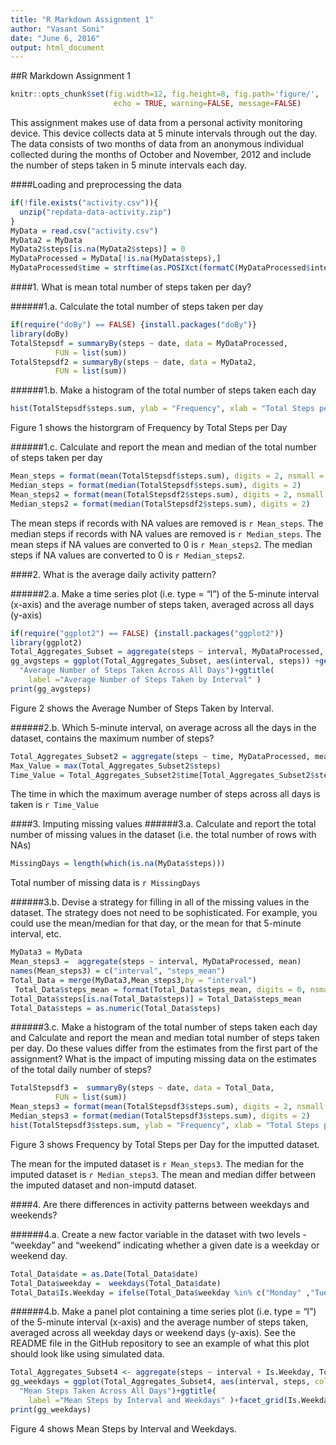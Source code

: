 ```yaml
---
title: "R Markdown Assignment 1"
author: "Vasant Soni"
date: "June 6, 2016"
output: html_document
---
```

##R Markdown Assignment 1
```r
knitr::opts_chunk$set(fig.width=12, fig.height=8, fig.path='figure/',
                       echo = TRUE, warning=FALSE, message=FALSE)
```

This assignment makes use of data from a personal activity monitoring device. This device collects data at 5 minute intervals through out the day. The data consists of two months of data from an anonymous individual collected during the months of October and November, 2012 and include the number of steps taken in 5 minute intervals each day.

####Loading and preprocessing the data
```r
if(!file.exists("activity.csv")){
  unzip("repdata-data-activity.zip")
}
MyData = read.csv("activity.csv")
MyData2 = MyData
MyData2$steps[is.na(MyData2$steps)] = 0
MyDataProcessed = MyData[!is.na(MyData$steps),]
MyDataProcessed$time = strftime(as.POSIXct(formatC(MyDataProcessed$interval, width = 4,format = "d", flag= "0"), format='%H%M'), format='%H:%M:%S')
```
####1. What is mean total number of steps taken per day?

######1.a. Calculate the total number of steps taken per day
```r

if(require("doBy") == FALSE) {install.packages("doBy")}
library(doBy)
TotalStepsdf = summaryBy(steps ~ date, data = MyDataProcessed, 
          FUN = list(sum))
TotalStepsdf2 = summaryBy(steps ~ date, data = MyData2, 
          FUN = list(sum))
```
######1.b. Make a histogram of the total number of steps taken each day
```r
hist(TotalStepsdf$steps.sum, ylab = "Frequency", xlab = "Total Steps per Day", breaks = 25, col = "black", border = "white", main = "Frequency by Total Steps per Day")
```
Figure 1 shows the historgram of Frequency by Total Steps per Day

######1.c. Calculate and report the mean and median of the total number of steps taken per day
```r
Mean_steps = format(mean(TotalStepsdf$steps.sum), digits = 2, nsmall = 2)
Median_steps = format(median(TotalStepsdf$steps.sum), digits = 2)
Mean_steps2 = format(mean(TotalStepsdf2$steps.sum), digits = 2, nsmall =2)
Median_steps2 = format(median(TotalStepsdf2$steps.sum), digits = 2)
```
The mean steps if records with NA values are removed is `r Mean_steps`.
The median steps if records with NA values are removed is `r Median_steps`.
The mean steps if NA values are converted to 0 is `r Mean_steps2`.
The median steps if NA values are converted to 0 is `r Median_steps2`.

####2. What is the average daily activity pattern?

######2.a. Make a time series plot (i.e. type = "l") of the 5-minute interval (x-axis) and the average number of steps taken, averaged across all days (y-axis)


```r
if(require("ggplot2") == FALSE) {install.packages("ggplot2")}
library(ggplot2)
Total_Aggregates_Subset = aggregate(steps ~ interval, MyDataProcessed, mean) 
gg_avgsteps = ggplot(Total_Aggregates_Subset, aes(interval, steps)) +geom_line()  +xlab("Interval")+ylab(
  "Average Number of Steps Taken Across All Days")+ggtitle(
    label ="Average Number of Steps Taken by Interval" )
print(gg_avgsteps)
```
Figure 2 shows the Average Number of Steps Taken by Interval.

######2.b. Which 5-minute interval, on average across all the days in the dataset, contains the maximum number of steps?
```r
Total_Aggregates_Subset2 = aggregate(steps ~ time, MyDataProcessed, mean) 
Max_Value = max(Total_Aggregates_Subset2$steps)
Time_Value = Total_Aggregates_Subset2$time[Total_Aggregates_Subset2$steps == Max_Value]
```
The time in which the maximum average number of steps across all days is taken is `r Time_Value` 

####3. Imputing missing values
######3.a. Calculate and report the total number of missing values in the dataset (i.e. the total number of rows with NAs)
```r
MissingDays = length(which(is.na(MyData$steps)))
```
Total number of missing data is `r MissingDays`

######3.b. Devise a strategy for filling in all of the missing values in the dataset. The strategy does not need to be sophisticated. For example, you could use the mean/median for that day, or the mean for that 5-minute interval, etc.
```r
MyData3 = MyData
Mean_steps3 =  aggregate(steps ~ interval, MyDataProcessed, mean) 
names(Mean_steps3) = c("interval", "steps_mean")
Total_Data = merge(MyData3,Mean_steps3,by = "interval")
 Total_Data$steps_mean = format(Total_Data$steps_mean, digits = 0, nsmall = 0)
Total_Data$steps[is.na(Total_Data$steps)] = Total_Data$steps_mean
Total_Data$steps = as.numeric(Total_Data$steps)
```
######3.c. Make a histogram of the total number of steps taken each day and Calculate and report the mean and median total number of steps taken per day. Do these values differ from the estimates from the first part of the assignment? What is the impact of imputing missing data on the estimates of the total daily number of steps?

```r
TotalStepsdf3 =  summaryBy(steps ~ date, data = Total_Data, 
          FUN = list(sum))
Mean_steps3 = format(mean(TotalStepsdf3$steps.sum), digits = 2, nsmall = 2)
Median_steps3 = format(median(TotalStepsdf3$steps.sum), digits = 2)
hist(TotalStepsdf3$steps.sum, ylab = "Frequency", xlab = "Total Steps per Day", breaks = 25, col = "black", border = "white", main = "Frequency by Total Steps per Day")
```
Figure 3 shows Frequency by Total Steps per Day for the imputted dataset.

The mean for the imputed dataset is `r Mean_steps3`. The median for the imputed dataset is `r Median_steps3`. The mean and median differ between the imputed dataset and non-imputd dataset.

####4. Are there differences in activity patterns between weekdays and weekends?

######4.a. Create a new factor variable in the dataset with two levels - "weekday" and "weekend" indicating whether a given date is a weekday or weekend day.

```r
Total_Data$date = as.Date(Total_Data$date)
Total_Data$weekday =  weekdays(Total_Data$date)
Total_Data$Is.Weekday = ifelse(Total_Data$weekday %in% c("Monday" ,"Tuesday","Wednesday",  "Thursday", "Friday"), "Weekday", "Weekend")

```

######4.b. Make a panel plot containing a time series plot (i.e. type = "l") of the 5-minute interval (x-axis) and the average number of steps taken, averaged across all weekday days or weekend days (y-axis). See the README file in the GitHub repository to see an example of what this plot should look like using simulated data.

```r
Total_Aggregates_Subset4 <- aggregate(steps ~ interval + Is.Weekday, Total_Data, mean) 
gg_weekdays = ggplot(Total_Aggregates_Subset4, aes(interval, steps, color = Is.Weekday)) +geom_line()  +xlab("Interval")+ylab(
  "Mean Steps Taken Across All Days")+ggtitle(
    label ="Mean Steps by Interval and Weekdays" )+facet_grid(Is.Weekday~., scales ="free")+ theme(legend.position='none')
print(gg_weekdays)
```
Figure 4 shows Mean Steps by Interval and Weekdays.